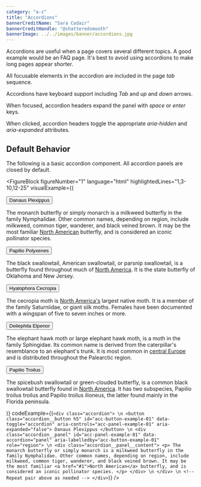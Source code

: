 ```yaml
---
category: "a-z"
title: "Accordions"
bannerCreditName: "Sara Codair"
bannerCreditHandle: "@shatteredsmooth" 
bannerImage: ../../images/banner/accordions.jpg
---
```


<TextBlock>

Accordions are useful when a page covers several different topics. A good example would be an FAQ page. It's best to avoid using accordions to make long pages appear shorter.

</TextBlock>

<AccessibilitySpotlight>
All focusable elements in the accordion are included in the page <em>tab</em> sequence.

Accordions have keyboard support including <em>Tab</em> and <em>up</em> and <em>down</em> arrows.

When focused, accordion headers expand the panel with <em>space</em> or <em>enter</em> keys.

When clicked, accordion headers toggle the appropriate <em>aria-hidden</em> and <em>aria-expanded</em> attributes.

</AccessibilitySpotlight>

<Divider id="defaultBehavior" />

<TextBlock>

## Default Behavior

The following is a basic accordion component. All accordion panels are closed by default.

</TextBlock>

<FigureBlock
    figureNumber="1"
    language="html"
    highlightedLines="1,3-10,12-25"
    visualExample={(
        <div className="accordion">
            <button
                className="accordion__button h5"
                id="acc-button-example-01"
                data-toggle="accordion"
                aria-controls="acc-panel-example-01"
                aria-expanded="false">
                    Danaus Plexippus
            </button>
            <div
                className="accordion__panel"
                id="acc-panel-example-01"
                data-accordion="panel"
                aria-labelledby="acc-button-example-01"
                role="region">
                <div className="accordion__panel__content">
                    <p>
                        The monarch butterfly or simply monarch is a milkweed butterfly in the family Nymphalidae. Other common names, depending on region, include milkweed, common tiger, wanderer, and black veined brown. It may be the most familiar <a href="#1">North American</a> butterfly, and is considered an iconic pollinator species.
                    </p>
                </div>
            </div>
            <button
                className="accordion__button h5"
                id="acc-button-example-01"
                data-toggle="accordion"
                aria-controls="acc-panel-example-01"
                aria-expanded="false">
                    Papilio Polyxenes
            </button>
            <div className="accordion__panel"
                id="acc-panel-example-01"
                data-accordion="panel"
                aria-labelledby="acc-button-example-01"
                role="region">
                <div className="accordion__panel__content">
                    <p>
                        The black swallowtail, American swallowtail, or parsnip swallowtail, is a butterfly found throughout much of <a href="#1">North America</a>. It is the state butterfly of Oklahoma and New Jersey.
                    </p>
                </div>
            </div>
            <button
                className="accordion__button h5"
                id="acc-button-example-01"
                data-toggle="accordion"
                aria-controls="acc-panel-example-01"
                aria-expanded="false">
                    Hyalophora Cecropia
            </button>
            <div
                className="accordion__panel"
                id="acc-panel-example-01"
                data-accordion="panel"
                aria-labelledby="acc-button-example-01"
                role="region">
                <div className="accordion__panel__content">
                    <p>
                        The cecropia moth is <a href="#1">North America's</a> largest native moth. It is a member of the family Saturniidae, or giant silk moths. Females have been documented with a wingspan of five to seven inches or more.
                    </p>
                </div>
            </div>
            <button
                className="accordion__button h5"
                id="acc-button-example-01"
                data-toggle="accordion"
                aria-controls="acc-panel-example-01"
                aria-expanded="false">
                    Deilephila Elpenor
            </button>
            <div
                className="accordion__panel"
                id="acc-panel-example-01"
                data-accordion="panel"
                aria-labelledby="acc-button-example-01"
                role="region">
                <div className="accordion__panel__content">
                    <p>
                        The elephant hawk moth or large elephant hawk moth, is a moth in the family Sphingidae. Its common name is derived from the caterpillar's resemblance to an elephant's trunk. It is most common in <a href="#1">central Europe</a> and is distributed throughout the Palearctic region.
                    </p>
                </div>
            </div>
            <button
                className="accordion__button h5"
                id="acc-button-example-01"
                data-toggle="accordion"
                aria-controls="acc-panel-example-01"
                aria-expanded="false">
                    Papilio Troilus
            </button>
            <div
                className="accordion__panel"
                id="acc-panel-example-01"
                data-accordion="panel"
                aria-labelledby="acc-button-example-01"
                role="region">
                <div className="accordion__panel__content">
                    <p>
                        The spicebush swallowtail or green-clouded butterfly, is a common black swallowtail butterfly found in <a href="#1">North America</a>. It has two subspecies, Papilio troilus troilus and Papilio troilus ilioneus, the latter found mainly in the Florida peninsula.
                    </p>
                </div>
            </div>
        </div>
    )}
    codeExample={(`
        <div class="accordion"> \n
            <button
                class="accordion__button h5"
                id="acc-button-example-01"
                data-toggle="accordion"
                aria-controls="acc-panel-example-01"
                aria-expanded="false">
                    Danaus Plexippus
            </button> \n
            <div
                class="accordion__panel"
                id="acc-panel-example-01"
                data-accordion="panel"
                aria-labelledby="acc-button-example-01"
                role="region"> \n
                <div class="accordion__panel__content">
                    <p>
                        The monarch butterfly or simply monarch is a milkweed butterfly in the family Nymphalidae. Other common names, depending on region, include milkweed, common tiger, wanderer, and black veined brown. It may be the most familiar <a href="#1">North American</a> butterfly, and is considered an iconic pollinator species.
                    </p>
                </div> \n
            </div> \n
            <!-- Repeat pair above as needed -->
        </div>
    `)}
/>